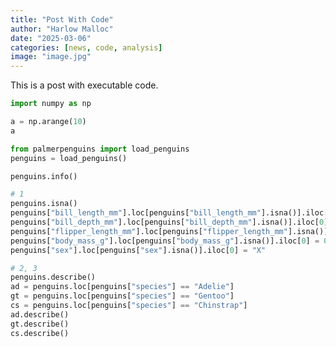 ```yaml
---
title: "Post With Code"
author: "Harlow Malloc"
date: "2025-03-06"
categories: [news, code, analysis]
image: "image.jpg"
---
```


This is a post with executable code.


```python
import numpy as np

a = np.arange(10)
a
```

```python
from palmerpenguins import load_penguins
penguins = load_penguins()

penguins.info()

# 1
penguins.isna()
penguins["bill_length_mm"].loc[penguins["bill_length_mm"].isna()].iloc[0] = 0
penguins["bill_depth_mm"].loc[penguins["bill_depth_mm"].isna()].iloc[0] = 0
penguins["flipper_length_mm"].loc[penguins["flipper_length_mm"].isna()].iloc[0] = 0
penguins["body_mass_g"].loc[penguins["body_mass_g"].isna()].iloc[0] = 0
penguins["sex"].loc[penguins["sex"].isna()].iloc[0] = "X"

# 2, 3
penguins.describe()
ad = penguins.loc[penguins["species"] == "Adelie"]
gt = penguins.loc[penguins["species"] == "Gentoo"]
cs = penguins.loc[penguins["species"] == "Chinstrap"]
ad.describe()
gt.describe()
cs.describe()
```